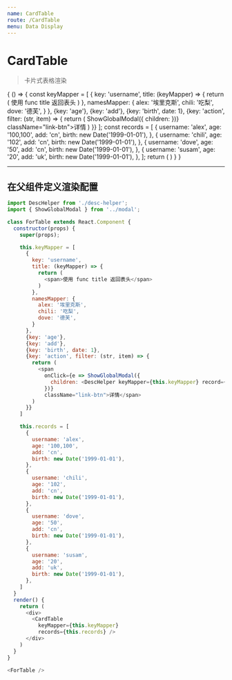 ```yaml
---
name: CardTable
route: /CardTable
menu: Data Display
---
```



# CardTable

> 卡片式表格渲染

<Props of={CardTable} />

<Playground>
  {
    () => {
      const keyMapper = [
        {
          key: 'username',
          title: (keyMapper) => {
            return (
              <span>使用 func title 返回表头</span>
            )
          },
          namesMapper: {
            alex: '埃里克斯',
            chili: '吃梨',
            dove: '德芙',
          }
        },
        {key: 'age'},
        {key: 'add'},
        {key: 'birth', date: 1},
        {key: 'action', filter: (str, item) => {
          return (
            <span
              onClick={e => ShowGlobalModal({
                children: <DescHelper keyMapper={keyMapper} record={item} />
              })}
              className="link-btn">详情</span>
          )
        }}
      ];
      const records = [
        {
          username: 'alex',
          age: '100,100',
          add: 'cn',
          birth: new Date('1999-01-01'),
        },
        {
          username: 'chili',
          age: '102',
          add: 'cn',
          birth: new Date('1999-01-01'),
        },
        {
          username: 'dove',
          age: '50',
          add: 'cn',
          birth: new Date('1999-01-01'),
        },
        {
          username: 'susam',
          age: '20',
          add: 'uk',
          birth: new Date('1999-01-01'),
        },
      ];
      return (
        <CardTable
          keyMapper={keyMapper}
          records={records} />
      )
    }
  }
</Playground>

--------

## 在父组件定义渲染配置

```js
import DescHelper from './desc-helper';
import { ShowGlobalModal } from '../modal';

class ForTable extends React.Component {
  constructor(props) {
    super(props);

    this.keyMapper = [
      {
        key: 'username',
        title: (keyMapper) => {
          return (
            <span>使用 func title 返回表头</span>
          )
        },
        namesMapper: {
          alex: '埃里克斯',
          chili: '吃梨',
          dove: '德芙',
        }
      },
      {key: 'age'},
      {key: 'add'},
      {key: 'birth', date: 1},
      {key: 'action', filter: (str, item) => {
        return (
          <span
            onClick={e => ShowGlobalModal({
              children: <DescHelper keyMapper={this.keyMapper} record={item} />
            })}
            className="link-btn">详情</span>
        )
      }}
    ]

    this.records = [
      {
        username: 'alex',
        age: '100,100',
        add: 'cn',
        birth: new Date('1999-01-01'),
      },
      {
        username: 'chili',
        age: '102',
        add: 'cn',
        birth: new Date('1999-01-01'),
      },
      {
        username: 'dove',
        age: '50',
        add: 'cn',
        birth: new Date('1999-01-01'),
      },
      {
        username: 'susam',
        age: '20',
        add: 'uk',
        birth: new Date('1999-01-01'),
      },
    ]
  }
  render() {
    return (
      <div>
        <CardTable
          keyMapper={this.keyMapper}
          records={this.records} />
      </div>
    )
  }
}

<ForTable />
```
